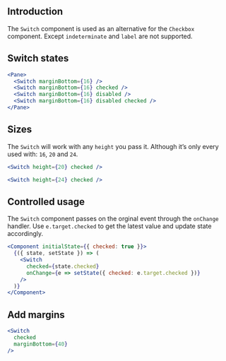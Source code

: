 
## Introduction

The `Switch` component is used as an alternative for the `Checkbox` component.
Except `indeterminate` and `label` are not supported.

## Switch states

```jsx
<Pane>
  <Switch marginBottom={16} />
  <Switch marginBottom={16} checked />
  <Switch marginBottom={16} disabled />
  <Switch marginBottom={16} disabled checked />
</Pane>
```

## Sizes

The `Switch` will work with any `height` you pass it. Although it’s only every used with: `16`, `20` and `24`.

```jsx
<Switch height={20} checked />
```

```jsx
<Switch height={24} checked />
```

## Controlled usage

The `Switch` component passes on the orginal event through the `onChange` handler.
Use `e.target.checked` to get the latest value and update state accordingly.

```jsx
<Component initialState={{ checked: true }}>
  {({ state, setState }) => (
    <Switch
      checked={state.checked}
      onChange={e => setState({ checked: e.target.checked })}
    />
  )}
</Component>
```

## Add margins

```jsx
<Switch
  checked
  marginBottom={40}
/>
```

<PropsTable of="SwitchControl" />
